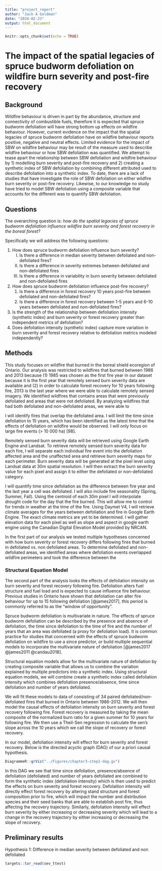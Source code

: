 ```yaml
---
title: "project_report"
author: "Jack A Goldman"
date: "2024-02-23"
output: html_document
---
```


```r
knitr::opts_chunk$set(echo = TRUE)
```

# The impact of the spatial legacies of spruce budworm defoliation on wildfire burn severity and post-fire recovery

## Background

Wildfire behaviour is driven in part by the abundance, structure and connectivity of combustible fuels, therefore it is expected that spruce budworm defoliation will have strong bottom up effects on wildfire behaviour. However, current evidence on the impact that the spatial legacies of spruce budworm defoliation have on wildfire behaviour reports positive, negative and neutral effects. Limited evidence for the impact of SBW on wildfire behaviour may be result of the measure used to describe wildfire behaviour or how SBW defoliation was quantified. We attempt to tease apart the relationship between SBW defoliation and wildfire behaviour by 1) modelling burn severity and post-fire recovery and 2) creating a synthetic index of SBW defoliation by combining different attributed used to describe defoliation into a synthetic index. To date, there are a lack of studies that have investigate the role of SBW defoliation on either wildfire burn severity or post-fire recovery. Likewise, to our knowledge no study have tried to model SBW defoliation using a composite variable that accounts for the different was to quantify SBW defoliation.

## Questions

The overarching question is: *how do the spatial legacies of spruce budworm defoliation influence wildfire burn severity and forest recovery in the boreal forest?*

Specifically we will address the following questions:

1.  How does spruce budworm defoliation influence burn severity?
    I.  Is there a difference in median severity between defoliated and non-defoliated fires?
    II. Is there a difference in severity extremes between defoliated and non-defoliated fires
    III. Is there a difference in variability in burn severity between defoliated and non-defoliated fires
2.  How does spruce budworm defoliation influence post-fire recovery?
    1.  Is there a difference in forest recovery 10 years post-fire between defoliated and non-defoliated fires?
    2.  Is there a difference in forest recovery between 1-5 years and 6-10 years between defoliated and non-defoliated fires?
3.  Is the strength of the relationship between defoliation intensity (synthetic index) and burn severity or forest recovery greater than independent metrics of defoliation?
4.  Does defoliation intensity (synthetic index) capture more variation in burn severity and forest recovery relative to defoliation metrics modeled independently?

## Methods

This study focuses on wildfire that burned in the boreal shield ecoregion of Ontario. Our analysis was restricted to wildfires that burned between 1986 and 2013 because (1) 1985 was chosen as the first fire year in our dataset because it is the first year that remotely sensed burn severity data are available and (2) in order to calculate forest recovery for 10 years following fire, 2013 is the last year where we were able to calculate remotely sensed imagery. We identified wildfires that contains areas that were previously defoliated and areas that were not defoliated. By analyzing wildfires that had both defoliated and non-defoliated areas, we were able to

I will identify fires that overlap the defoliated area. I will limit the time since defoliation to 15 years, which has been identified as the latest time that the effects of defoliation on wildfire would be observed. I will only focus on large fire events (\> 10 000 ha) [98].

Remotely sensed burn severity data will be retrieved using Google Earth Engine and Landsat. To retrieve remotely sensed burn severity data for each fire, I will separate each individual fire event into the defoliation affected area and the unaffected area and retrieve burn severity maps for each perimeter. Burn severity data will be generated at the pixel level using Landsat data at 30m spatial resolution. I will then extract the burn severity value for each pixel and assign it to either the defoliated or non-defoliated category.

I will quantify time since defoliation as the difference between fire year and the last year a cell was defoliated. I will also include fire seasonality (Spring, Summer, Fall). Using the centroid of each 30m pixel I will interpolate drought code for the day that the fire burned. This will allow me to control for trends in weather at the time of the fire. Using Daymet V4, I will retrieve climate averages for the years between defoliation and fire in Google Earth Engine. The exact climate metrics are yet to be determined. I will gather elevation data for each pixel as well as slope and aspect in google earth engine using the Canadian Digital Elevation Model provided by NRCAN.

In the first part of our analysis we tested multiple hypotheses concerned with how burn severity or forest recovery differs following fires that burned in defoliated vs. non defoliated areas. To determine defoliated and non-defoliated areas, we identified areas where defoliation events overlapped wildfire perimeters and took the difference between the

### Structural Equation Model

The second part of the analysis looks the effects of defoliation intensity on burn severity and forest recovery following fire. Defoliation alters fuel structure and fuel load and is expected to cause influence fire behaviour. Previous studies in Ontario have shown that defoliation can alter fire behaviour for up to 15 following defoliation [@james2017], this period is commonly referred to as the "window of opportunity".

Spruce budworm defoliation is multivariate in nature. The effects of spruce budworm defoliation can be described by the presence and absence of defoliation, the time since defoliation to the time of fire and the number of years that an area was defoliated (a proxy for defoliation load). It is common practice for studies that concerned with the effects of spruce budworm defoliation on wildfire to use a since predictor, or build multiple sequential models to incorporate the multivariate nature of defoliation [@james2017 @james2011 @candau2018].

Structural equation models allow for the multivariate nature of defoliation by creating composite variable that allows us to combine the variation explained by multiple predictors into a synthetic index. Using structural equation models, we will combine create a synthetic index called defoliation intensity which combines defoliation presence/absence, time since defoliation and number of years defoliated.

We will fit these models to data of consisting of 34 paired defoliated/non-defoliated fires that burned in Ontario between 1986-2012. We will then model the causal effects of defoliation intensity on burn severity and forest recovery following fire. Forest recovery is measured by taking the mean composite of the normalized burn ratio for a given summer for 10 years for following fire. We then use a Theil-Sen regression to calculate the sen's slope across the 10 years which we call the slope of recovery or forest recovery.

In our model, defoliation intensity will effect for burn severity and forest recovery. Below is the directed acyclic graph (DAG) of our a priori causal hypothesis.

```r
DiagrammeR::grViz("../Figures/chapter3-step1-dag.gv")
```

In this DAG we see that time since defoliation, presence/absence of defoliation (defoliated) and number of years defoliated are combined to form the synthetic index (defoliation intensity) which is then used to predict the effects on burn severity and forest recovery. Defolaition intensity will directly effect forest recovery by altering stand structure and forest composition prior to fire, which will impact the number and distribution species and their seed banks that are able to establish post fire, thus affecting the recovery trajectory. Similarly, defoliation intensity will effect burn severity by either increasing or decreasing severity which will lead to a change in the recovery trajectory by either increasing or decreasing the slope of recovery.

## Preliminary results

Hypothesis 1: Difference in median severity between defoliated and non defoliated

```r
targets::tar_read(sev_ttest)
```
